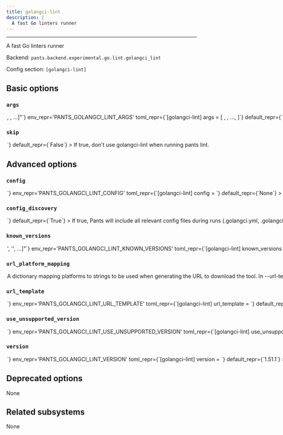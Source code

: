 ```yaml
---
title: golangci-lint
description: |
  A fast Go linters runner
---
```



---

A fast Go linters runner

Backend: <span className="color--primary">`pants.backend.experimental.go.lint.golangci_lint`</span>

Config section: <span className="color--primary">`[golangci-lint]`</span>

<span className={styles.options}>

## Basic options

### `args`

<Option
  cli_repr={`--golangci-lint-args="[<shell_str>, <shell_str>, ...]"`}
  env_repr='PANTS_GOLANGCI_LINT_ARGS'
  toml_repr={`[golangci-lint]
args = [
    <shell_str>,
    <shell_str>,
    ...,
]`}
  default_repr={`[]`}
>

Arguments to pass directly to golangci-lint, e.g. `--golangci-lint-args='--enable gocritic'`.

</Option>

### `skip`

<Option
  cli_repr={`--[no-]golangci-lint-skip`}
  env_repr='PANTS_GOLANGCI_LINT_SKIP'
  toml_repr={`[golangci-lint]
skip = <bool>`}
  default_repr={`False`}
>

If true, don&#x27;t use golangci-lint when running `pants lint`.

</Option>

## Advanced options

### `config`

<Option
  cli_repr={`--golangci-lint-config=<file_option>`}
  env_repr='PANTS_GOLANGCI_LINT_CONFIG'
  toml_repr={`[golangci-lint]
config = <file_option>`}
  default_repr={`None`}
>

Path to a YAML config file understood by golangci-lint (https://golangci-lint.run/usage/configuration/#config-file).

Setting this option will disable `[golangci-lint].config_discovery`. Use this option if the config is located in a non-standard location.

</Option>

### `config_discovery`

<Option
  cli_repr={`--[no-]golangci-lint-config-discovery`}
  env_repr='PANTS_GOLANGCI_LINT_CONFIG_DISCOVERY'
  toml_repr={`[golangci-lint]
config_discovery = <bool>`}
  default_repr={`True`}
>

If true, Pants will include all relevant config files during runs (`.golangci.yml`, `.golangci.yaml`, `golangci.toml`, and `golangci.json`).

Use `[golangci-lint].config` instead if your config is in a non-standard location.

</Option>

### `known_versions`

<Option
  cli_repr={`--golangci-lint-known-versions="['<str>', '<str>', ...]"`}
  env_repr='PANTS_GOLANGCI_LINT_KNOWN_VERSIONS'
  toml_repr={`[golangci-lint]
known_versions = [
    '<str>',
    '<str>',
    ...,
]`}
  default_repr={`[\n  "1.51.1|macos_arm64 |75b8f0ff3a4e68147156be4161a49d4576f1be37a0b506473f8c482140c1e7f2|9724049",\n  "1.51.1|macos_x86_64|fba08acc4027f69f07cef48fbff70b8a7ecdfaa1c2aba9ad3fb31d60d9f5d4bc|10054954",\n  "1.51.1|linux_arm64 |9744bc34e7b8d82ca788b667bfb7155a39b4be9aef43bf9f10318b1372cea338|8927955",\n  "1.51.1|linux_x86_64|17aeb26c76820c22efa0e1838b0ab93e90cfedef43fbfc9a2f33f27eb9e5e070|9712769"\n]`}
>

Known versions to verify downloads against.

Each element is a pipe-separated string of `version|platform|sha256|length` or
`version|platform|sha256|length|url_override`, where:

- `version` is the version string
- `platform` is one of `[linux_arm64,linux_x86_64,macos_arm64,macos_x86_64]`
- `sha256` is the 64-character hex representation of the expected sha256
  digest of the download file, as emitted by `shasum -a 256`
- `length` is the expected length of the download file in bytes, as emitted by
  `wc -c`
- (Optional) `url_override` is a specific url to use instead of the normally
  generated url for this version

E.g., `3.1.2|macos_x86_64|6d0f18cd84b918c7b3edd0203e75569e0c7caecb1367bbbe409b44e28514f5be|42813`.
and `3.1.2|macos_arm64 |aca5c1da0192e2fd46b7b55ab290a92c5f07309e7b0ebf4e45ba95731ae98291|50926|https://example.mac.org/bin/v3.1.2/mac-aarch64-v3.1.2.tgz`.

Values are space-stripped, so pipes can be indented for readability if necessary.

</Option>

### `url_platform_mapping`

<Option
  cli_repr={`--golangci-lint-url-platform-mapping="{'key1': val1, 'key2': val2, ...}"`}
  env_repr='PANTS_GOLANGCI_LINT_URL_PLATFORM_MAPPING'
  toml_repr={`[golangci-lint.url_platform_mapping]
key1 = val1
key2 = val2
...`}
  default_repr={`{\n  "linux_arm64": "linux-arm64",\n  "linux_x86_64": "linux-amd64",\n  "macos_arm64": "darwin-arm64",\n  "macos_x86_64": "darwin-amd64"\n}`}
>

A dictionary mapping platforms to strings to be used when generating the URL to download the tool.

In `--url-template`, anytime the `{platform}` string is used, Pants will determine the current platform, and substitute `{platform}` with the respective value from your dictionary.

For example, if you define `{"macos_x86_64": "apple-darwin", "linux_x86_64": "unknown-linux"}`, and run Pants on Linux with an intel architecture, then `{platform}` will be substituted in the `--url-template` option with `unknown-linux`.

</Option>

### `url_template`

<Option
  cli_repr={`--golangci-lint-url-template=<str>`}
  env_repr='PANTS_GOLANGCI_LINT_URL_TEMPLATE'
  toml_repr={`[golangci-lint]
url_template = <str>`}
  default_repr={`https://github.com/golangci/golangci-lint/releases/download/v{version}/golangci-lint-{version}-{platform}.tar.gz`}
>

URL to download the tool, either as a single binary file or a compressed file (e.g. zip file). You can change this to point to your own hosted file, e.g. to work with proxies or for access via the filesystem through a `file:$abspath` URL (e.g. `file:/this/is/absolute`, possibly by [templating the buildroot in a config file](https://www.pantsbuild.org/2.21/docs/using-pants/key-concepts/options#config-file-entries)).

Use `{version}` to have the value from `--version` substituted, and `{platform}` to have a value from `--url-platform-mapping` substituted in, depending on the current platform. For example, https://github.com/.../protoc-&#123;version&#125;-&#123;platform&#125;.zip.

</Option>

### `use_unsupported_version`

<Option
  cli_repr={`--golangci-lint-use-unsupported-version=<UnsupportedVersionUsage>`}
  env_repr='PANTS_GOLANGCI_LINT_USE_UNSUPPORTED_VERSION'
  toml_repr={`[golangci-lint]
use_unsupported_version = <UnsupportedVersionUsage>`}
  one_of='error, warning'
  default_repr={`error`}
>

What action to take in case the requested version of golangci-lint is not supported.

Supported golangci-lint versions: unspecified

</Option>

### `version`

<Option
  cli_repr={`--golangci-lint-version=<str>`}
  env_repr='PANTS_GOLANGCI_LINT_VERSION'
  toml_repr={`[golangci-lint]
version = <str>`}
  default_repr={`1.51.1`}
>

Use this version of golangci-lint.

</Option>

## Deprecated options

None

## Related subsystems

None

</span>
